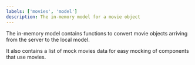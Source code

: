 ```yaml
---
labels: ['movies', 'model']
description: The in-memory model for a movie object
---
```


The in-memory model contains functions to convert movie objects arriving from the server to the local model.

It also contains a list of mock movies data for easy mocking of components that use movies.
